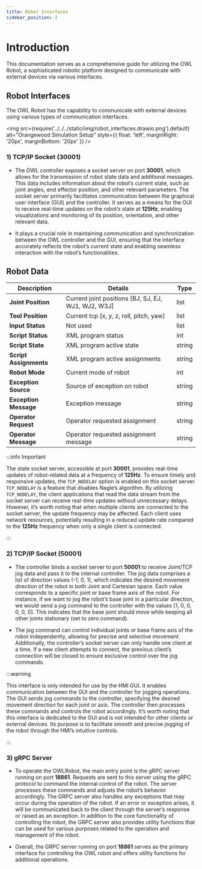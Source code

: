 ```yaml
---
title: Robot Interfaces
sidebar_position: 2
---
```


# Introduction

This documentation serves as a comprehensive guide for utilizing the OWL Robot, a sophisticated robotic platform designed to communicate with external devices via various interfaces.

## Robot Interfaces

The OWL Robot has the capability to communicate with external devices using various types of communication interfaces.

<img
  src={require('../../../static/img/robot_interfaces.drawio.png').default}
  alt="Orangewood Simulation Setup"
  style={{ float: 'left', marginRight: '20px', marginBottom: '20px' }}
/>

<div style={{ clear: 'both' }}></div>

### 1) TCP/IP Socket (30001)

- The OWL controller exposes a socket server on port **30001**, which allows for the transmission of robot state data and additional messages. This data includes information about the robot’s current state, such as joint angles, end effector position, and other relevant parameters. The socket server primarily facilitates communication between the graphical user interface (GUI) and the controller. It serves as a means for the GUI to receive real-time updates on the robot’s state at **125Hz**, enabling visualizations and monitoring of its position, orientation, and other relevant data.

- It plays a crucial role in maintaining communication and synchronization between the OWL controller and the GUI, ensuring that the interface accurately reflects the robot’s current state and enabling seamless interaction with the robot’s functionalities.

## Robot Data

| **Description**        | **Details**                                         | **Type** |
| ---------------------- | --------------------------------------------------- | -------- |
| **Joint Position**     | Current joint positions [BJ, SJ, EJ, WJ1, WJ2, W3J] | list     |
| **Tool Position**      | Current tcp [x, y, z, roll, pitch, yaw]             | list     |
| **Input Status**       | Not used                                            | list     |
| **Script Status**      | XML program status                                  | int      |
| **Script State**       | XML program active state                            | string   |
| **Script Assignments** | XML program active assignments                      | string   |
| **Robot Mode**         | Current mode of robot                               | int      |
| **Exception Source**   | Source of exception on robot                        | string   |
| **Exception Message**  | Exception message                                   | string   |
| **Operator Request**   | Operator requested assignment                       | string   |
| **Operator Message**   | Operator requested assignment message               | string   |

:::info Important

The state socket server, accessible at port **30001**, provides real-time updates of robot-related data at a frequency of **125Hz**. To ensure timely and responsive updates, the `TCP_NODELAY` option is enabled on this socket server. `TCP_NODELAY` is a feature that disables Nagle’s algorithm. By utilizing `TCP_NODELAY`, the client applications that read the data stream from the socket server can receive real-time updates without unnecessary delays. However, it’s worth noting that when multiple clients are connected to the socket server, the update frequency may be affected. Each client uses network resources, potentially resulting in a reduced update rate compared to the **125Hz** frequency when only a single client is connected.

:::

### 2) TCP/IP Socket (50001)

- The controller binds a socket server to port **50001** to receive Joint/TCP jog data and pass it to the internal controller. The jog data comprises a list of direction values (-1, 0, 1), which indicates the desired movement direction of the robot in both Joint and Cartesian space. Each value corresponds to a specific joint or base frame axis of the robot. For instance, if we want to jog the robot’s base joint in a particular direction, we would send a jog command to the controller with the values [1, 0, 0, 0, 0, 0]. This indicates that the base joint should move while keeping all other joints stationary (set to zero command).

- The jog command can control individual joints or base frame axis of the robot independently, allowing for precise and selective movement. Additionally, the controller’s socket server can only handle one client at a time. If a new client attempts to connect, the previous client’s connection will be closed to ensure exclusive control over the jog commands.

:::warning

This interface is only intended for use by the HMI GUI. It enables communication between the GUI and the controller for jogging operations. The GUI sends jog commands to the controller, specifying the desired movement direction for each joint or axis. The controller then processes these commands and controls the robot accordingly. It’s worth noting that this interface is dedicated to the GUI and is not intended for other clients or external devices. Its purpose is to facilitate smooth and precise jogging of the robot through the HMI’s intuitive controls.

:::

### 3) gRPC Server

- To operate the OWLRobot, the main entry point is the gRPC server running on port **18861**. Requests are sent to this server using the gRPC protocol to command the internal control of the robot. The server processes these commands and adjusts the robot’s behavior accordingly. The GRPC server also handles any exceptions that may occur during the operation of the robot. If an error or exception arises, it will be communicated back to the client through the server’s response or raised as an exception. In addition to the core functionality of controlling the robot, the GRPC server also provides utility functions that can be used for various purposes related to the operation and management of the robot.

- Overall, the GRPC server running on port **18861** serves as the primary interface for controlling the OWL robot and offers utility functions for additional operations.

<head>
  <title>Robot Interfaces</title>
</head>
